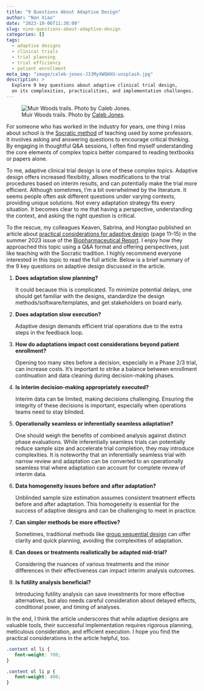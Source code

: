```yaml
---
title: "9 Questions About Adaptive Design"
author: "Nan Xiao"
date: "2023-10-06T11:30:00"
slug: nine-questions-about-adaptive-design
categories: []
tags:
  - adaptive designs
  - clinical trials
  - trial planning
  - trial efficiency
  - patient enrollment
meta_img: "image/caleb-jones-J3JMyXWQHXU-unsplash.jpg"
description: >
  Explore 9 key questions about adaptive clinical trial design,
  on its complexities, practicalities, and implementation challenges.
---
```


![Muir Woods trails. Photo by [Caleb Jones](https://unsplash.com/photos/J3JMyXWQHXU).](/image/caleb-jones-J3JMyXWQHXU-unsplash.jpg)

For someone who has worked in the industry for years, one thing I miss about school
is the [Socratic method](https://en.wikipedia.org/wiki/Socratic_method) of teaching used by some professors.
It involves asking and answering questions to encourage critical thinking.
By engaging in thoughtful Q&A sessions, I often find myself understanding
the core elements of complex topics better compared to reading textbooks
or papers alone.

To me, adaptive clinical trial design is one of these complex topics.
Adaptive design offers increased flexibility, allows modifications to the
trial procedures based on interim results, and can potentially make the
trial more efficient.
Although sometimes, I'm a bit overwhelmed by the literature.
It seems people often ask different questions under varying contexts,
providing unique solutions. Not every adaptation strategy fits every situation.
It becomes clear to me that having a perspective, understanding the context,
and asking the right question is critical.

To the rescue, my colleagues Keaven, Sabrina, and Hongtao published an article about
[practical considerations for adaptive design](https://higherlogicdownload.s3.amazonaws.com/AMSTAT/fa4dd52c-8429-41d0-abdf-0011047bfa19/UploadedImages/BIOP%20Report/BIOPReport_Summer2023_Final.pdf)
(page 11--15) in the summer 2023 issue of the
[Biopharmaceutical Report](https://community.amstat.org/biop/biopharmreport).
I enjoy how they approached this topic using a Q&A format and offering
perspectives, just like teaching with the Socratic tradition.
I highly recommend everyone interested in this topic to read the full article.
Below is a brief summary of the 9 key questions on adaptive design discussed
in the article.

1. **Does adaptation slow planning?**

   It could because this is complicated. To minimize potential delays,
   one should get familiar with the designs, standardize the design
   methods/software/templates, and get stakeholders on board early.

2. **Does adaptation slow execution?**

   Adaptive design demands efficient trial operations
   due to the extra steps in the feedback loop.

3. **How do adaptations impact cost considerations beyond patient enrollment?**

   Opening too many sites before a decision, especially in a Phase 2/3 trial,
   can increase costs. It's important to strike a balance between
   enrollment continuation and data cleaning during decision-making phases.

4. **Is interim decision-making appropriately executed?**

   Interim data can be limited, making decisions challenging.
   Ensuring the integrity of these decisions is important,
   especially when operations teams need to stay blinded.

5. **Operationally seamless or inferentially seamless adaptation?**

   One should weigh the benefits of combined analysis against distinct
   phase evaluations. While inferentially seamless trials can potentially
   reduce sample size and accelerate trial completion, they may introduce
   complexities. It is noteworthy that an inferentially seamless trial
   with narrow review and adaptation can be converted to an
   operationally seamless trial where adaptation can account for
   complete review of interim data.

6. **Data homogeneity issues before and after adaptation?**

   Unblinded sample size estimation assumes consistent treatment effects
   before and after adaptation.
   This homogeneity is essential for the success of adaptive designs
   and can be challenging to meet in practice.

7. **Can simpler methods be more effective?**

   Sometimes, traditional methods like
   [group sequential design](https://keaven.github.io/gsDesign/)
   can offer clarity and quick planning, avoiding the complexities of adaptation.

8. **Can doses or treatments realistically be adapted mid-trial?**

   Considering the nuances of various treatments and the minor differences
   in their effectiveness can impact interim analysis outcomes.

9. **Is futility analysis beneficial?**

   Introducing futility analysis can save investments for more effective
   alternatives, but also needs careful consideration about
   delayed effects, conditional power, and timing of analyses.

In the end, I think the article underscores that while adaptive designs
are valuable tools, their successful implementation requires rigorous planning,
meticulous consideration, and efficient execution.
I hope you find the practical considerations in the article helpful, too.

```css
.content ol li {
   font-weight: 700;
}

.content ol li p {
   font-weight: 400;
}
```
